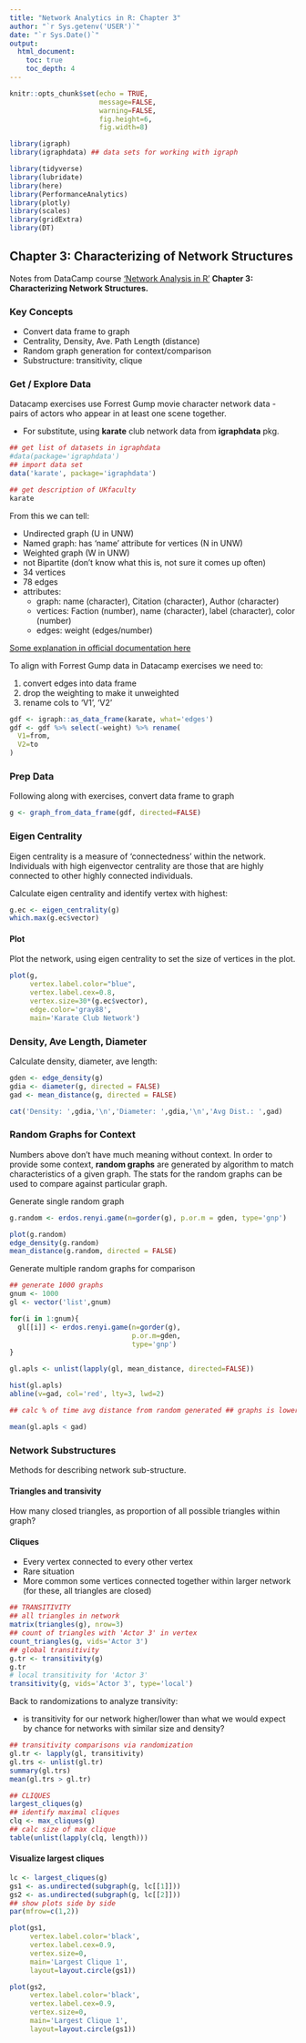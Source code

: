 ```yaml
---
title: "Network Analytics in R: Chapter 3"
author: "`r Sys.getenv('USER')`"
date: "`r Sys.Date()`"
output: 
  html_document:
    toc: true
    toc_depth: 4
---
```


```r
knitr::opts_chunk$set(echo = TRUE,
                      message=FALSE,
                      warning=FALSE,
                      fig.height=6,
                      fig.width=8)

library(igraph)
library(igraphdata) ## data sets for working with igraph

library(tidyverse)
library(lubridate)
library(here)
library(PerformanceAnalytics)
library(plotly)
library(scales)
library(gridExtra)
library(DT)

```

## Chapter 3: Characterizing of Network Structures

Notes from DataCamp course ['Network Analysis in R'](https://learn.datacamp.com/courses/network-analysis-in-r) **Chapter 3: Characterizing Network Structures.**

### Key Concepts

* Convert data frame to graph
* Centrality, Density, Ave. Path Length (distance)
* Random graph generation for context/comparison
* Substructure: transitivity, clique

### Get / Explore Data

Datacamp exercises use Forrest Gump movie character network data - pairs of actors who appear in at least one scene together. 

* For substitute, using **karate** club network data from **igraphdata** pkg.

```r
## get list of datasets in igraphdata
#data(package='igraphdata')
## import data set
data('karate', package='igraphdata')

## get description of UKfaculty
karate

```

From this we can tell:

* Undirected graph (U in UNW)
* Named graph: has 'name' attribute for vertices (N in UNW)
* Weighted graph (W in UNW)
* not Bipartite (don't know what this is, not sure it comes up often)
* 34 vertices
* 78 edges
* attributes: 
    + graph: name (character), Citation (character), Author (character) 
    + vertices: Faction (number), name (character), label (character), color (number)
    + edges: weight (edges/number)

[Some explanation in official documentation here](https://igraph.org/r/doc/aaa-igraph-package.html)

To align with Forrest Gump data in Datacamp exercises we need to:

1. convert edges into data frame
2. drop the weighting to make it unweighted
3. rename cols to 'V1', 'V2'

```r
gdf <- igraph::as_data_frame(karate, what='edges')
gdf <- gdf %>% select(-weight) %>% rename(
  V1=from,
  V2=to
)
```

### Prep Data

Following along with exercises, convert data frame to graph

```r
g <- graph_from_data_frame(gdf, directed=FALSE)
```

### Eigen Centrality

Eigen centrality is a measure of 'connectedness' within the network. Individuals with high eigenvector centrality are those that are highly connected to other highly connected individuals. 

Calculate eigen centrality and identify vertex with highest:

```r
g.ec <- eigen_centrality(g)
which.max(g.ec$vector)
```

#### Plot

Plot the network, using eigen centrality to set the size of vertices in the plot.

```r
plot(g,
     vertex.label.color="blue",
     vertex.label.cex=0.8,
     vertex.size=30*(g.ec$vector),
     edge.color='gray88',
     main='Karate Club Network')
```

### Density, Ave Length, Diameter

Calculate density, diameter, ave length: 

```r
gden <- edge_density(g)
gdia <- diameter(g, directed = FALSE)
gad <- mean_distance(g, directed = FALSE)

cat('Density: ',gdia,'\n','Diameter: ',gdia,'\n','Avg Dist.: ',gad)
```

### Random Graphs for Context

Numbers above don't have much meaning without context. In order to provide some context, 
**random graphs** are generated by algorithm to match characteristics of a given graph. The stats for the random graphs can be used to compare against particular graph.

Generate single random graph

```r
g.random <- erdos.renyi.game(n=gorder(g), p.or.m = gden, type='gnp')

plot(g.random)
edge_density(g.random)
mean_distance(g.random, directed = FALSE)
```

Generate multiple random graphs for comparison

```r
## generate 1000 graphs
gnum <- 1000
gl <- vector('list',gnum)

for(i in 1:gnum){
  gl[[i]] <- erdos.renyi.game(n=gorder(g),
                              p.or.m=gden,
                              type='gnp')
}

gl.apls <- unlist(lapply(gl, mean_distance, directed=FALSE))

hist(gl.apls)
abline(v=gad, col='red', lty=3, lwd=2)

## calc % of time avg distance from random generated ## graphs is lower than original graph

mean(gl.apls < gad)
```

### Network Substructures

Methods for describing network sub-structure.

#### Triangles and transivity

How many closed triangles, as proportion of all possible triangles within graph?

#### Cliques

* Every vertex connected to every other vertex
* Rare situation
* More common some vertices connected together within larger network (for these, all triangles are closed)

```r
## TRANSITIVITY
## all triangles in network
matrix(triangles(g), nrow=3)
## count of triangles with 'Actor 3' in vertex
count_triangles(g, vids='Actor 3')
## global transitivity
g.tr <- transitivity(g)
g.tr
# local transitivity for 'Actor 3'
transitivity(g, vids='Actor 3', type='local')
```

Back to randomizations to analyze transivity: 

* is transitivity for our network higher/lower than what we would expect by chance for networks with similar size and density? 

```r
## transitivity comparisons via randomization
gl.tr <- lapply(gl, transitivity)
gl.trs <- unlist(gl.tr)
summary(gl.trs)
mean(gl.trs > gl.tr)
```

```r
## CLIQUES
largest_cliques(g)
## identify maximal cliques
clq <- max_cliques(g)
## calc size of max clique
table(unlist(lapply(clq, length)))
```

#### Visualize largest cliques

```r
lc <- largest_cliques(g)
gs1 <- as.undirected(subgraph(g, lc[[1]]))
gs2 <- as.undirected(subgraph(g, lc[[2]]))
## show plots side by side
par(mfrow=c(1,2))

plot(gs1,
     vertex.label.color='black',
     vertex.label.cex=0.9,
     vertex.size=0,
     main='Largest Clique 1',
     layout=layout.circle(gs1))

plot(gs2,
     vertex.label.color='black',
     vertex.label.cex=0.9,
     vertex.size=0,
     main='Largest Clique 1',
     layout=layout.circle(gs1))
```

